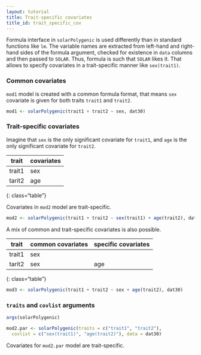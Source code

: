 ```yaml
---
layout: tutorial
title: Trait-specific covariates
title_id: trait_specific_cov
---
```


Formula interface in `solarPolygenic` is used differently than in standard functions like `lm`.
The variable names are extracted from left-hand and right-hand sides of the formula argument,
checked for existence in `data` columns and then passed to `SOLAR`.
Thus, formula is such that `SOLAR` likes it.
That allows to specify covariates in a trait-specific manner like `sex(trait1)`.

### Common covariates

`mod1` model is created with a common formula format,
that means `sex` covariate is given for both traits `trait1` and `trait2`.

```r
mod1 <- solarPolygenic(trait1 + trait2 ~ sex, dat30)
```

### Trait-specific covariates

Imagine that `sex` is the only significant covariate for `trait1`,
and `age` is the only significant covariate for `trait2`.

| trait      |  covariates |
|------------|-------------|
| trait1     |      sex    |
| tarit2     |     age     |
{: class="table"}

Covariates in `mod2` model  are trait-specific.

```r
mod2 <- solarPolygenic(trait1 + trait2 ~ sex(trait1) + age(trait2), dat30)
```

A mix of common and trait-specific covariates is also possible.

| trait      |  common covariates | specific covariates |
|------------|--------------------|---------------------|
| trait1     |      sex           |                     |
| tarit2     |      sex           | age                 |
{: class="table"}


```r
mod3 <- solarPolygenic(trait1 + trait2 ~ sex + age(trait2), dat30)
```


### `traits` and `covlist` arguments

```r
args(solarPolygenic)
```

```r
mod2.par <- solarPolygenic(traits = c("trait1", "trait2"), 
  covlist = c("sex(trait1)", "age(trait2)"), data = dat30)
```

Covariates for `mod2.par` model  are trait-specific.
